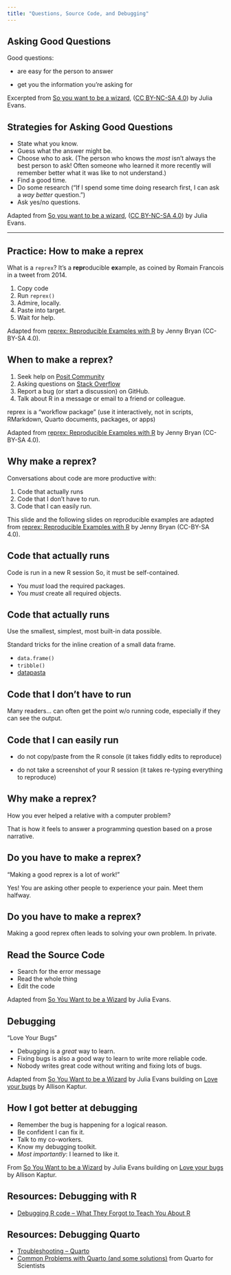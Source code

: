 ```yaml
---
title: "Questions, Source Code, and Debugging"
---
```


## Asking Good Questions

Good questions:

- are easy for the person to answer

- get you the information you're asking for


::: footer
Excerpted from [So you want to be a wizard](https://wizardzines.com/zines/wizard/), ([CC BY-NC-SA 4.0](https://creativecommons.org/licenses/by-nc-sa/4.0/)) by Julia Evans.
:::

## Strategies for Asking Good Questions

- State what you know.
- Guess what the answer might be.
- Choose who to ask. (The person who knows the *most* isn't always the best person to ask! Often someone who learned it more recently will remember better what it was like to not understand.)
- Find a good time.
- Do some research ("If I spend some time doing research first, I can ask a *way better* question.")
- Ask yes/no questions.

::: footer
Adapted from [So you want to be a wizard](https://wizardzines.com/zines/wizard/), ([CC BY-NC-SA 4.0](https://creativecommons.org/licenses/by-nc-sa/4.0/)) by Julia Evans.
:::

----

## Practice: How to make a reprex

What is a `reprex`? It’s a **repr**oducible **ex**ample, as coined by Romain Francois in a tweet from 2014.

1. Copy code
2. Run `reprex()`
3. Admire, locally.
4. Paste into target.
5. Wait for help.

::: footer
Adapted from [reprex: Reproducible Examples with R](https://speakerdeck.com/jennybc/reprex-reproducible-examples-with-r) by Jenny Bryan (CC-BY-SA 4.0).
:::

## When to make a reprex?

1. Seek help on [Posit Community](https://forum.posit.co/)
2. Asking questions on [Stack Overflow](https://stackoverflow.com/questions/tagged/r)
3. Report a bug (or start a discussion) on GitHub.
4. Talk about R in a message or email to a friend or colleague.

::: notes
reprex is a "workflow package" (use it interactively, not in scripts, RMarkdown, Quarto documents, packages, or apps)
:::

::: footer
Adapted from [reprex: Reproducible Examples with R](https://speakerdeck.com/jennybc/reprex-reproducible-examples-with-r) by Jenny Bryan (CC-BY-SA 4.0).
:::

## Why make a reprex?

Conversations about code are more productive with:

1. Code that actually runs
2. Code that I don't have to run.
3. Code that I can easily run.


::: footer
This slide and the following slides on reproducible examples are adapted from [reprex: Reproducible Examples with R](https://speakerdeck.com/jennybc/reprex-reproducible-examples-with-r) by Jenny Bryan (CC-BY-SA 4.0).
:::

## Code that actually runs

Code is run in a new R session So, it must be self-contained.

- You *must* load the required packages.
- You *must* create all required objects.

## Code that actually runs

Use the smallest, simplest, most built-in data possible.

Standard tricks for the inline creation of a small data frame.

- `data.frame()`
- `tribble()`
- [datapasta](https://milesmcbain.github.io/datapasta/)

## Code that I don't have to run

Many readers... can often get the point w/o running code, especially if they can see the output.

## Code that I can easily run

- do not copy/paste from the R console (it takes fiddly edits to reproduce)

- do not take a screenshot of your R session (it takes re-typing everything to reproduce)

## Why make a reprex?

How you ever helped a relative with a computer problem?

That is how it feels to answer a programming question based on a prose narrative.

## Do you have to make a reprex?

"Making a good reprex is a lot of work!"

Yes! You are asking other people to experience your pain. Meet them halfway.

## Do you have to make a reprex?

Making a good reprex often leads to solving your own problem. In private.

## Read the Source Code

- Search for the error message
- Read the whole thing
- Edit the code

::: footer
Adapted from [So You Want to be a Wizard](https://jvns.ca/wizard-zine.pdf) by Julia Evans.
:::

## Debugging

"Love Your Bugs"

- Debugging is a *great* way to learn.
- Fixing bugs is also a good way to learn to write more reliable code.
- Nobody writes great code without writing and fixing lots of bugs.

::: footer
Adapted from [So You Want to be a Wizard](https://jvns.ca/wizard-zine.pdf) by Julia Evans building on [Love your bugs](https://akaptur.com/blog/2017/11/12/love-your-bugs/) by Allison Kaptur.
:::

## How I got better at debugging

- Remember the bug is happening for a logical reason.
- Be confident I can fix it.
- Talk to my co-workers.
- Know my debugging toolkit.
- *Most importantly*: I learned to like it.

::: footer
From [So You Want to be a Wizard](https://jvns.ca/wizard-zine.pdf) by Julia Evans building on [Love your bugs](https://akaptur.com/blog/2017/11/12/love-your-bugs/) by Allison Kaptur.
:::

## Resources: Debugging with R

- [Debugging R code – What They Forgot to Teach You About R](https://rstats.wtf/debugging-r)

## Resources: Debugging Quarto

- [Troubleshooting – Quarto](https://quarto.org/docs/troubleshooting/)
- [Common Problems with Quarto (and some solutions)](https://qmd4sci.njtierney.com/common-problems.html) from Quarto for Scientists
